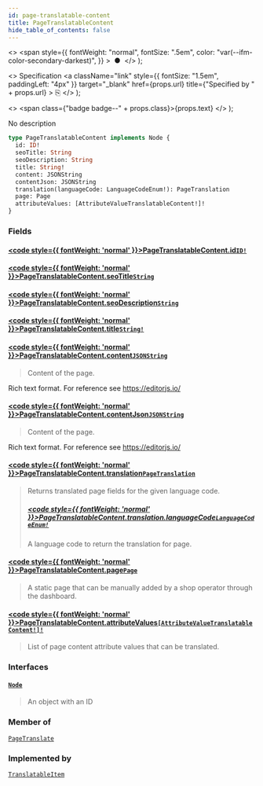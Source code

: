 ```yaml
---
id: page-translatable-content
title: PageTranslatableContent
hide_table_of_contents: false
---
```


  <>
    <span
      style={{
        fontWeight: "normal",
        fontSize: ".5em",
        color: "var(--ifm-color-secondary-darkest)",
      }}
    >
      &nbsp;●&nbsp;
    </span>
  </>
);

  <>
    Specification
    <a
      className="link"
      style={{ fontSize: "1.5em", paddingLeft: "4px" }}
      target="\_blank"
      href={props.url}
      title={"Specified by " + props.url}
    >
      ⎘
    </a>
  </>
);

  <>
    <span class={"badge badge--" + props.class}>{props.text}</span>
  </>
);

No description

```graphql
type PageTranslatableContent implements Node {
  id: ID!
  seoTitle: String
  seoDescription: String
  title: String!
  content: JSONString
  contentJson: JSONString
  translation(languageCode: LanguageCodeEnum!): PageTranslation
  page: Page
  attributeValues: [AttributeValueTranslatableContent!]!
}
```

### Fields

#### [<code style={{ fontWeight: 'normal' }}>PageTranslatableContent.<b>id</b></code>](#)<Bullet />[`ID!`](../../../developer/api-reference/scalars/id) <Badge class="secondary" text="non-null"/> <Badge class="secondary" text="scalar"/>

>

#### [<code style={{ fontWeight: 'normal' }}>PageTranslatableContent.<b>seoTitle</b></code>](#)<Bullet />[`String`](../../../developer/api-reference/scalars/string) <Badge class="secondary" text="scalar"/>

>

#### [<code style={{ fontWeight: 'normal' }}>PageTranslatableContent.<b>seoDescription</b></code>](#)<Bullet />[`String`](../../../developer/api-reference/scalars/string) <Badge class="secondary" text="scalar"/>

>

#### [<code style={{ fontWeight: 'normal' }}>PageTranslatableContent.<b>title</b></code>](#)<Bullet />[`String!`](../../../developer/api-reference/scalars/string) <Badge class="secondary" text="non-null"/> <Badge class="secondary" text="scalar"/>

>

#### [<code style={{ fontWeight: 'normal' }}>PageTranslatableContent.<b>content</b></code>](#)<Bullet />[`JSONString`](../../../developer/api-reference/scalars/jsonstring) <Badge class="secondary" text="scalar"/>

> Content of the page.

Rich text format. For reference see https://editorjs.io/

>

#### [<code style={{ fontWeight: 'normal' }}>PageTranslatableContent.<b>contentJson</b></code>](#)<Bullet />[`JSONString`](../../../developer/api-reference/scalars/jsonstring) <Badge class="secondary" text="scalar"/>

> Content of the page.

Rich text format. For reference see https://editorjs.io/

>

#### [<code style={{ fontWeight: 'normal' }}>PageTranslatableContent.<b>translation</b></code>](#)<Bullet />[`PageTranslation`](../../../developer/api-reference/objects/page-translation) <Badge class="secondary" text="object"/>

> Returns translated page fields for the given language code.
>
> ##### [<code style={{ fontWeight: 'normal' }}>PageTranslatableContent.translation.<b>languageCode</b></code>](#)<Bullet />[`LanguageCodeEnum!`](../../../developer/api-reference/enums/language-code-enum) <Badge class="secondary" text="non-null"/> <Badge class="secondary" text="enum"/>
>
> A language code to return the translation for page.

#### [<code style={{ fontWeight: 'normal' }}>PageTranslatableContent.<b>page</b></code>](#)<Bullet />[`Page`](../../../developer/api-reference/objects/page) <Badge class="secondary" text="object"/>

> A static page that can be manually added by a shop operator through the dashboard.

#### [<code style={{ fontWeight: 'normal' }}>PageTranslatableContent.<b>attributeValues</b></code>](#)<Bullet />[`[AttributeValueTranslatableContent!]!`](../../../developer/api-reference/objects/attribute-value-translatable-content) <Badge class="secondary" text="non-null"/> <Badge class="secondary" text="object"/>

> List of page content attribute values that can be translated.

### Interfaces

#### [`Node`](../../../developer/api-reference/interfaces/node) <Badge class="secondary" text="interface"/>

> An object with an ID

### Member of

[`PageTranslate`](../../../developer/api-reference/objects/page-translate) <Badge class="secondary" text="object"/>

### Implemented by

[`TranslatableItem`](../../../developer/api-reference/unions/translatable-item) <Badge class="secondary" text="union"/>
